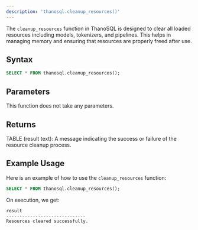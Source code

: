```yaml
---
description: 'thanosql.cleanup_resources()'
---
```


The `cleanup_resources` function in ThanoSQL is designed to clear all loaded resources including models, tokenizers, and pipelines. This helps in managing memory and ensuring that resources are properly freed after use.

## Syntax 

```sql
SELECT * FROM thanosql.cleanup_resources();
```

## Parameters
This function does not take any parameters.

## Returns
TABLE (result text): A message indicating the success or failure of the resource cleanup process.

## Example Usage
Here is an example of how to use the `cleanup_resources` function:
```sql
SELECT * FROM thanosql.cleanup_resources();
```
On execution, we get:
```
result
------------------------------
Resources cleared successfully.
```